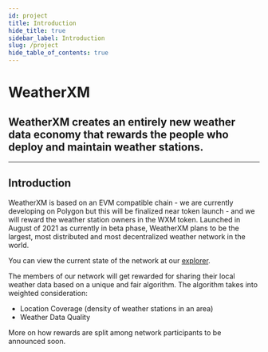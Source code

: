 ```yaml
---
id: project
title: Introduction
hide_title: true
sidebar_label: Introduction
slug: /project
hide_table_of_contents: true
---
```



<div class="row">
  <div class="col col--8">
    <div>
      <h1>WeatherXM</h1>
      <h2 className="subtitle">
        WeatherXM creates an entirely new weather data economy that rewards the
        people who deploy and maintain weather stations.
      </h2>
    </div>
  </div>
</div>

<hr />

## Introduction

WeatherXM is based on an EVM compatible chain - we are currently developing on Polygon but this will be finalized near token launch - and we will reward the weather station owners in the WXM token. Launched in August of 2021 as currently in beta phase, WeatherXM plans to be the largest, most distributed and most decentralized weather network in the world.

You can view the current state of the network at our [explorer](https://explorer.weatherxm.com).

The members of our network will get rewarded for sharing their local weather data based on a unique and fair algorithm. The algorithm takes into weighted consideration:

- Location Coverage (density of weather stations in an area)
- Weather Data Quality

More on how rewards are split among network participants to be announced soon.
